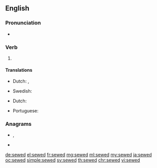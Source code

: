 ==English==

===Pronunciation===
* {{a|US}} {{IPA|/ˈsəʊd/|lang=en}}

===Verb===
{{head|en|verb form}}

# {{en-past of|sew}}

====Translations====
{{trans-top|past tense of sew}}
* Dutch: {{t+|nl|naaide}}, {{t+|nl|naaiden}}
{{trans-mid}}
* Swedish: {{t+|sv|sytt}}
{{trans-bottom}}
{{trans-top|past participle of sew}}
* Dutch: {{t+|nl|genaaid}}
{{trans-mid}}
* Portuguese: {{t+|pt|cosido}}
{{trans-bottom}}

===Anagrams===
* {{l|en|swede}}, {{l|en|Swede}}
* {{l|en|weeds}}

[[de:sewed]]
[[el:sewed]]
[[fr:sewed]]
[[mg:sewed]]
[[ml:sewed]]
[[my:sewed]]
[[ja:sewed]]
[[oc:sewed]]
[[simple:sewed]]
[[sv:sewed]]
[[th:sewed]]
[[chr:sewed]]
[[vi:sewed]]